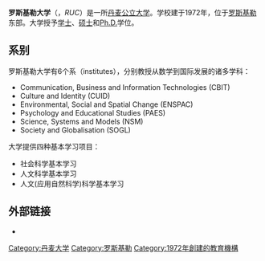 {{Infobox University
|name            =罗斯基勒大学
|native_name     =Roskilde Universitet
|latin_name      =
|image           =[[File:Roskilde-University_RUC.jpg|250px]]
|motto           =In tranquillo mors - in fluctu vita
|zhmotto         =<!-- In silence, death; in movement, life -->
|established     =1972年
|type            =公立大学
|endowment       =
|staff           = 893人（554人是教員；2007年）
|faculty         =
|rector          =
|students        = 8211人（包括兼讀生；2007年）
|undergrad       =
|postgrad        =
|doctoral        =
|city            =[[罗斯基勒|罗斯基勒]]
|state           =
|country         =[[丹麦|丹麦]]
|campus          =
|affiliations    =[[欧州大学协会|EUA]]
|website         =[http://www.ruc.dk/ www.ruc.dk]
}}

'''罗斯基勒大学'''（{{lang-da|Roskilde Universitet}}，''RUC''）是一所[[丹麦|丹麦]][[公立大学|公立大学]]。学校建于1972年，位于[[罗斯基勒|罗斯基勒]]东部。大学授予[[学士|学士]]、[[硕士|硕士]]和[[哲學博士|Ph.D.]]学位。

==系别==
罗斯基勒大学有6个系（institutes），分别教授从数学到国际发展的诸多学科：
* Communication, Business and Information Technologies (CBIT)
* Culture and Identity (CUID)
* Environmental, Social and Spatial Change (ENSPAC)
* Psychology and Educational Studies (PAES)
* Science, Systems and Models (NSM)
* Society and Globalisation (SOGL)

大学提供四种基本学习项目：
* 社会科学基本学习
* 人文科学基本学习
* 人文(应用自然科学)科学基本学习

==外部链接==
*{{official}}

{{coord|55|39|14|N|12|08|28|E|display=title|region:DK_type:landmark_source:dewiki}}
{{丹麦大学}}
{{normdaten}}

[[Category:丹麦大学|Category:丹麦大学]]
[[Category:罗斯基勒|Category:罗斯基勒]]
[[Category:1972年創建的教育機構|Category:1972年創建的教育機構]]